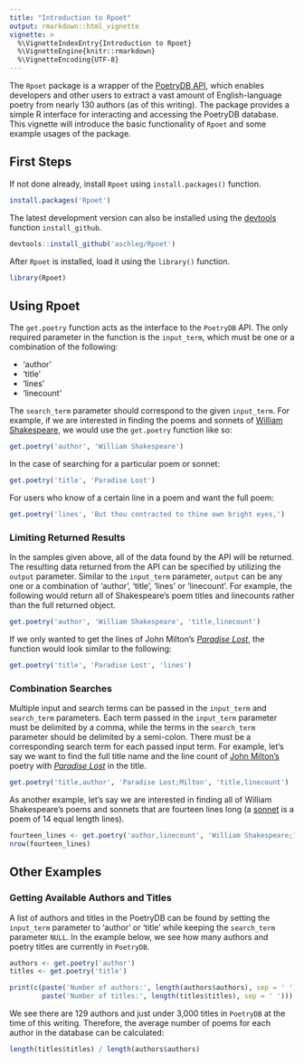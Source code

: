 ```yaml
---
title: "Introduction to Rpoet"
output: rmarkdown::html_vignette
vignette: >
  %\VignetteIndexEntry{Introduction to Rpoet}
  %\VignetteEngine{knitr::rmarkdown}
  %\VignetteEncoding{UTF-8}
---
```


The `Rpoet` package is a wrapper of the [PoetryDB API](http://poetrydb.org), which enables developers and other users to extract a vast amount of English-language poetry from nearly 130 authors (as of this writing). The package provides a simple R interface for interacting and accessing the PoetryDB database. This vignette will introduce the basic functionality of `Rpoet` and some example usages of the package.

## First Steps

If not done already, install `Rpoet` using `install.packages()` function.

```r
install.packages('Rpoet')
```

The latest development version can also be installed using the [devtools](https://CRAN.R-project.org/package=devtools) function `install_github`.

```r
devtools::install_github('aschleg/Rpoet')
```

After `Rpoet` is installed, load it using the `library()` function.

```r
library(Rpoet)
```

## Using Rpoet

The `get.poetry` function acts as the interface to the `PoetryDB` API. The only required parameter in the function is the `input_term`, which must be one or a combination of the following:

* 'author'
* 'title'
* 'lines'
* 'linecount'

The `search_term` parameter should correspond to the given `input_term`. For example, if we are interested in finding the poems and sonnets of [William Shakespeare](https://en.wikipedia.org/wiki/William_Shakespeare), we would use the `get.poetry` function like so:

```r
get.poetry('author', 'William Shakespeare')
```

In the case of searching for a particular poem or sonnet:

```r
get.poetry('title', 'Paradise Lost')
```

For users who know of a certain line in a poem and want the full poem:

```r
get.poetry('lines', 'But thou contracted to thine own bright eyes,')
```

### Limiting Returned Results

In the samples given above, all of the data found by the API will be returned. The resulting data returned from the API can be specified by utilizing the `output` parameter. Similar to the `input_term` parameter, `output` can be any one or a combination of 'author', 'title', 'lines' or 'linecount'. For example, the following would return all of Shakespeare's poem titles and linecounts rather than the full returned object.

```r
get.poetry('author', 'William Shakespeare', 'title,linecount')
```

If we only wanted to get the lines of John Milton's [*Paradise Lost*](https://en.wikipedia.org/wiki/Paradise_Lost), the function would look similar to the following:

```r
get.poetry('title', 'Paradise Lost', 'lines')
```

### Combination Searches

Multiple input and search terms can be passed in the `input_term` and `search_term` parameters. Each term passed in the `input_term` parameter must be delimited by a comma, while the terms in the `search_term` parameter should be delimited by a semi-colon. There must be a corresponding search term for each passed input term. For example, let's say we want to find the full title name and the line count of [John Milton's](https://en.wikipedia.org/wiki/John_Milton) poetry with [*Paradise Lost*](https://en.wikipedia.org/wiki/Paradise_Lost) in the title.

```r
get.poetry('title,author', 'Paradise Lost;Milton', 'title,linecount')
```

As another example, let's say we are interested in finding all of William Shakespeare's poems and sonnets that are fourteen lines long (a [sonnet](http://www.english.illinois.edu/maps/sonnet.htm) is a poem of 14 equal length lines).

```r
fourteen_lines <- get.poetry('author,linecount', 'William Shakespeare;14', 'title,linecount')
nrow(fourteen_lines)
```

## Other Examples

### Getting Available Authors and Titles

A list of authors and titles in the PoetryDB can be found by setting the `input_term` parameter to 'author' or 'title' while keeping the `search_term` parameter `NULL`. In the example below, we see how many authors and poetry titles are currently in `PoetryDB`.

```r
authors <- get.poetry('author')
titles <- get.poetry('title')

print(c(paste('Number of authors:', length(authors$authors), sep = ' '), 
        paste('Number of titles:', length(titles$titles), sep = ' ')))
```

We see there are 129 authors and just under 3,000 titles in `PoetryDB` at the time of this writing. Therefore, the average number of poems for each author in the database can be calculated:

```r
length(titles$titles) / length(authors$authors)
```
